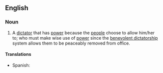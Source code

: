 ==English==
{{wikipedia}}

===Noun===
{{en-noun|head=[[benevolent]] [[dictator]]}}

# A [[dictator]] that has [[power]] because the [[people]] choose to allow him/her to; who must make wise use of [[power]] since the [[benevolent dictatorship]] system allows them to be peaceably removed from office.

====Translations====
{{trans-top}}
{{trans-mid}}
* Spanish: {{t-|es|dictablanda}}
{{trans-bottom}}